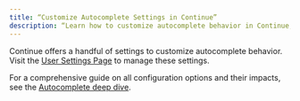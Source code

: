 ```yaml
---
title: “Customize Autocomplete Settings in Continue”
description: “Learn how to customize autocomplete behavior in Continue, including user settings, configuration options, and adjustments to improve AI code suggestions in your IDE.”
---
```



Continue offers a handful of settings to customize autocomplete behavior. Visit the [User Settings Page](/customize/deep-dives/settings/) to manage these settings.

For a comprehensive guide on all configuration options and their impacts, see the [Autocomplete deep dive](/customize/deep-dives/autocomplete).

